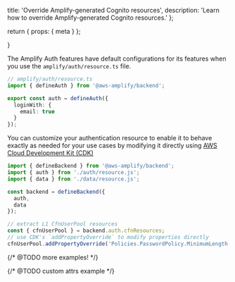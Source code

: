   title: 'Override Amplify-generated Cognito resources',
  description: 'Learn how to override Amplify-generated Cognito resources.'
};

  return {
    props: {
      meta
    }
  };

}

The Amplify Auth features have default configurations for its features when you use the `amplify/auth/resource.ts` file.

```ts title="amplify/auth/resource.ts"
// amplify/auth/resource.ts
import { defineAuth } from '@aws-amplify/backend';

export const auth = defineAuth({
  loginWith: {
    email: true
  }
});
```

You can customize your authentication resource to enable it to behave exactly as needed for your use cases by modifying it directly using [AWS Cloud Development Kit (CDK)](https://aws.amazon.com/cdk/)

```ts title="amplify/backend.ts"
import { defineBackend } from '@aws-amplify/backend';
import { auth } from './auth/resource.js';
import { data } from './data/resource.js';

const backend = defineBackend({
  auth,
  data
});

// extract L1 CfnUserPool resources
const { cfnUserPool } = backend.auth.cfnResources;
// use CDK's `addPropertyOverride` to modify properties directly
cfnUserPool.addPropertyOverride('Policies.PasswordPolicy.MinimumLength', 32);
```

{/* @TODO more examples! */}

{/* @TODO custom attrs example */}
